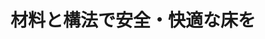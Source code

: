 ﻿---
title: "材料と構法で安全・快適な床を"
category: "環境・社会理工学院"
vol: 11
interviewee: "小野 英哲・三上貴正 "
url: ""
tags: ["材料"]
pdf: "11-7.pdf"
career: ""
preface: ""
---
